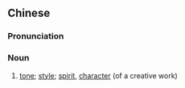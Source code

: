 {{also|气韵}}
==Chinese==
{{zh-forms|s=气韵}}

===Pronunciation===
{{zh-pron
|m=qìyùn
|c=hei3 wan5
|cat=n
}}

===Noun===
{{zh-noun}}

# [[tone]]; [[style]]; [[spirit]], [[character]] (of a creative work)
